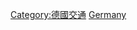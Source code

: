 {{Catnav|頁面分類|各種主題的頁面分類|按國家分類|各國交通|德國交通}}
{{Catnav|頁面分類|各種主題的頁面分類|按國家分類|各國交通|各國鐵路}}
{{Commons category|Rail transport in Germany}}

[[Category:德國交通|Category:德國交通]]
[[Category:歐洲各國鐵路|Germany]]